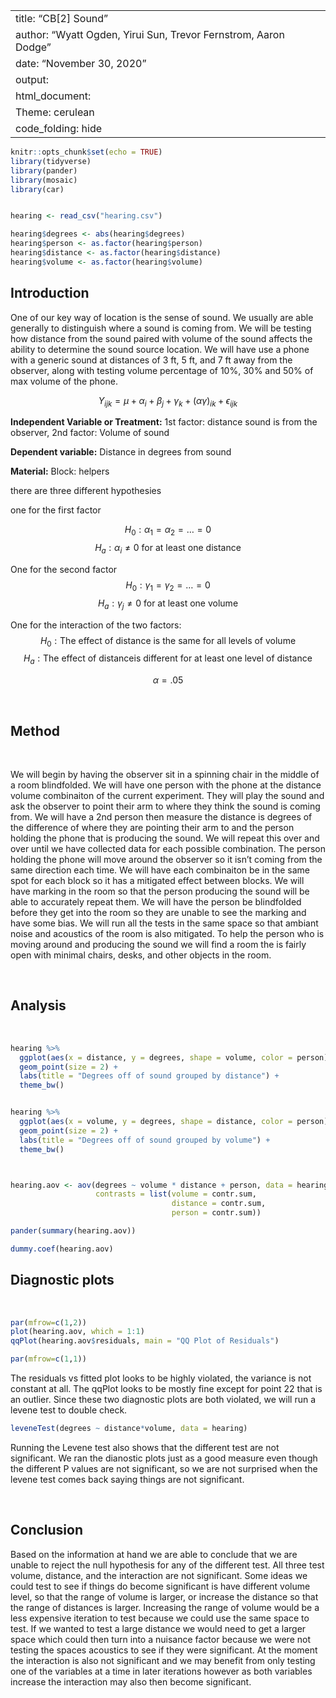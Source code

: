 
---
title: "CB[2] Sound"
author: "Wyatt Ogden, Yirui Sun, Trevor Fernstrom, Aaron Dodge"
date: "November 30, 2020"
output:
   html_document:
    Theme: cerulean
    code_folding: hide
---



```r

knitr::opts_chunk$set(echo = TRUE)
library(tidyverse)
library(pander)
library(mosaic)
library(car)


hearing <- read_csv("hearing.csv")

hearing$degrees <- abs(hearing$degrees)
hearing$person <- as.factor(hearing$person)
hearing$distance <- as.factor(hearing$distance)
hearing$volume <- as.factor(hearing$volume)
```




## Introduction

One of our key way of location is the sense of sound. We usually are able generally to distinguish where a sound is coming from. We will be testing how distance from the sound paired with volume of the sound affects the ability to determine the sound source location. We will have use a phone with a generic sound at distances of 3 ft, 5 ft, and 7 ft away from the observer, along with testing volume percentage of 10%, 30% and 50% of max volume of the phone.

$$
  Y_{ijk} = \mu + \alpha_i + \beta_{j} + \gamma_k + (\alpha\gamma)_{ik} +\epsilon_{ijk}
$$

**Independent Variable or Treatment:** 1st factor: distance sound is from the observer,  2nd factor: Volume of sound

**Dependent variable:** Distance in degrees from sound

**Material:** Block: helpers


there are three different hypothesies

one for the first factor

$$
  H_0: \alpha_1 = \alpha_2 = \ldots = 0
$$
$$
  H_a: \alpha_i \neq 0 \ \text{for at least one distance} 
$$

One for the second factor
$$
  H_0: \gamma_1 = \gamma_2 = \ldots = 0
$$
$$
  H_a: \gamma_j \neq 0 \ \text{for at least one volume}
$$

One for the interaction of the two factors:
$$
  H_0: \text{The effect of distance} \ \text{is the same for all levels of volume}
$$
$$
  H_a: \text{The effect of distance} \text{is different for at least one level of distance}
$$

$$
\alpha = .05
$$

</br>

## Method

</br>

We will begin by having the observer sit in a spinning chair in the middle of a room blindfolded. We will have one person with the phone at the distance volume combinaiton of the current experiment. They will play the sound and ask the observer to point their arm to where they think the sound is coming from. We will have a 2nd person then measure the distance is degrees of the difference of where they are pointing their arm to and the person holding the phone that is producing the sound. We will repeat this over and over until we have collected data for each possible combination. The person holding the phone will move around the observer so it isn't coming from the same direction each time. We will have each combinaiton be in the same spot for each block so it has a mitigated effect between blocks. We will have marking in the room so that the person producing the sound will be able to accurately repeat them. We will have the person be blindfolded before they get into the room so they are unable to see the marking and have some bias. We will run all the tests in the same space so that ambiant noise and acoustics of the room is also mitigated. To help the person who is moving around and producing the sound we will find a room the is fairly open with minimal chairs, desks, and other objects in the room.

</br>

## Analysis

</br>

```r



hearing %>% 
  ggplot(aes(x = distance, y = degrees, shape = volume, color = person)) +
  geom_point(size = 2) +
  labs(title = "Degrees off of sound grouped by distance") +
  theme_bw() 


hearing %>% 
  ggplot(aes(x = volume, y = degrees, shape = distance, color = person)) +
  geom_point(size = 2) +
  labs(title = "Degrees off of sound grouped by volume") +
  theme_bw()




```






```r
hearing.aov <- aov(degrees ~ volume * distance + person, data = hearing,
                   contrasts = list(volume = contr.sum,
                                    distance = contr.sum,
                                    person = contr.sum))

pander(summary(hearing.aov))

dummy.coef(hearing.aov)
```

## Diagnostic plots

</br>

```r
par(mfrow=c(1,2))
plot(hearing.aov, which = 1:1)
qqPlot(hearing.aov$residuals, main = "QQ Plot of Residuals")

par(mfrow=c(1,1))

```

The residuals vs fitted plot looks to be highly violated, the variance is not constant at all. The qqPlot looks to be mostly fine except for point 22 that is an outlier. Since these two diagnostic plots are both violated, we will run a levene test to double check.


```r
leveneTest(degrees ~ distance*volume, data = hearing)
```

Running the Levene test also shows that the different test are not significant. We ran the dianostic plots just as a good measure even though the different P values are not significant, so we are not surprised when the levene test comes back saying things are not significant.

</br>

## Conclusion

Based on the information at hand we are able to conclude that we are unable to reject the null hypothesis for any of the different test. All three test volume, distance, and the interaction are not significant. Some ideas we could test to see if things do become significant is have different volume level, so that the range of volume is larger, or increase the distance so that the range of distances is larger. Increasing the range of volume would be a less expensive iteration to test because we could use the same space to test. If we wanted to test a large distance we would need to get a larger space which could then turn into a nuisance factor because we were not testing the spaces acoustics to see if they were significant. At the moment the interaction is also not significant and we may benefit from only testing one of the variables at a time in later iterations however as both variables increase the interaction may also then become significant.


</br>
</br>